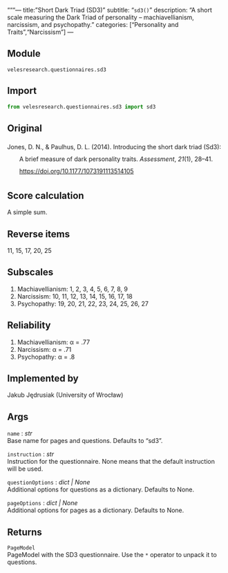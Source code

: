 """---
title: "Short Dark Triad (SD3)"
subtitle: "`sd3()`"
description: "A short scale measuring the Dark Triad of personality – machiavellianism, narcissism, and psychopathy."
categories: ["Personality and Traits","Narcissism"]
---

## Module
`velesresearch.questionnaires.sd3`

## Import
``` python
from velesresearch.questionnaires.sd3 import sd3
```

## Original
<div class="csl-bib-body" style="line-height: 2; margin-left: 2em; text-indent:-2em;">
<div class="csl-entry">Jones, D. N., &amp; Paulhus, D. L. (2014). Introducing the short dark triad (Sd3): A brief measure of dark personality traits. <i>Assessment</i>, <i>21</i>(1), 28–41. <https://doi.org/10.1177/1073191113514105></div>
</div>

## Score calculation
A simple sum.

## Reverse items
11, 15, 17, 20, 25

## Subscales
1. Machiavellianism: 1, 2, 3, 4, 5, 6, 7, 8, 9
2. Narcissism: 10, 11, 12, 13, 14, 15, 16, 17, 18
3. Psychopathy: 19, 20, 21, 22, 23, 24, 25, 26, 27

## Reliability
1. Machiavellianism: α = .77
2. Narcissism: α = .71
3. Psychopathy: α = .8

## Implemented by
Jakub Jędrusiak (University of Wrocław)

## Args
`name` : *str*<br>
Base name for pages and questions. Defaults to "sd3".

`instruction` : *str*<br>
Instruction for the questionnaire. None means that the default instruction will be used.

`questionOptions` : *dict | None*<br>
Additional options for questions as a dictionary. Defaults to None.

`pageOptions` : *dict | None*<br>
Additional options for pages as a dictionary. Defaults to None.


## Returns
`PageModel`<br>
PageModel with the SD3 questionnaire. Use the `*` operator to unpack it to questions.
